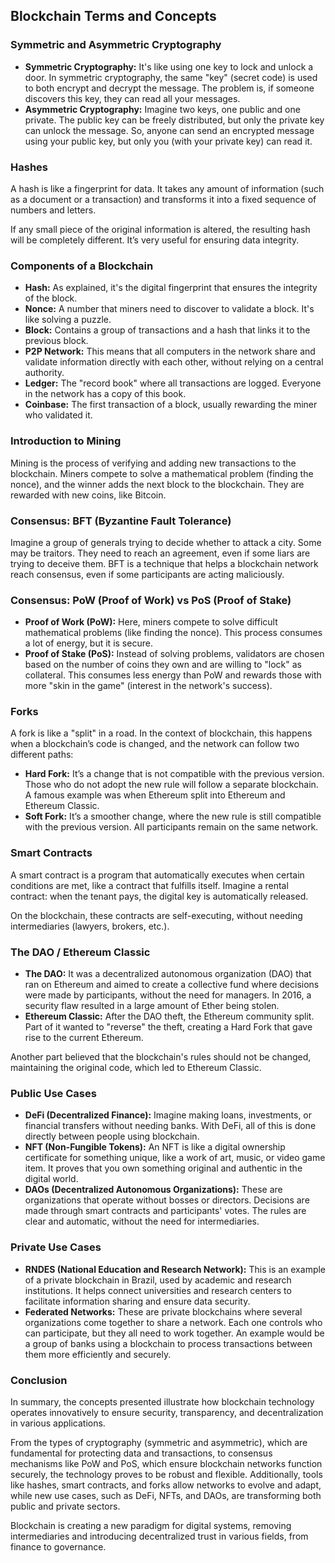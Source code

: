 ## Blockchain Terms and Concepts

<ResponsiveIframe
  src="https://drive.google.com/file/d/1WLYcLOkr1xO5h8bg3HwBVNQgqH3Qc97m/preview"
  title="Blockchain Terms and Concepts"
/>

### Symmetric and Asymmetric Cryptography

- **Symmetric Cryptography:** It's like using one key to lock and unlock a door. In symmetric cryptography, the same "key" (secret code) is used to both encrypt and decrypt the message. The problem is, if someone discovers this key, they can read all your messages.
- **Asymmetric Cryptography:** Imagine two keys, one public and one private. The public key can be freely distributed, but only the private key can unlock the message. So, anyone can send an encrypted message using your public key, but only you (with your private key) can read it.

### Hashes

A hash is like a fingerprint for data. It takes any amount of information (such as a document or a transaction) and transforms it into a fixed sequence of numbers and letters.

If any small piece of the original information is altered, the resulting hash will be completely different. It’s very useful for ensuring data integrity.

### Components of a Blockchain

- **Hash:** As explained, it's the digital fingerprint that ensures the integrity of the block.
- **Nonce:** A number that miners need to discover to validate a block. It's like solving a puzzle.
- **Block:** Contains a group of transactions and a hash that links it to the previous block.
- **P2P Network:** This means that all computers in the network share and validate information directly with each other, without relying on a central authority.
- **Ledger:** The "record book" where all transactions are logged. Everyone in the network has a copy of this book.
- **Coinbase:** The first transaction of a block, usually rewarding the miner who validated it.

### Introduction to Mining

Mining is the process of verifying and adding new transactions to the blockchain. Miners compete to solve a mathematical problem (finding the nonce), and the winner adds the next block to the blockchain. They are rewarded with new coins, like Bitcoin.

### Consensus: BFT (Byzantine Fault Tolerance)

Imagine a group of generals trying to decide whether to attack a city. Some may be traitors. They need to reach an agreement, even if some liars are trying to deceive them. BFT is a technique that helps a blockchain network reach consensus, even if some participants are acting maliciously.

### Consensus: PoW (Proof of Work) vs PoS (Proof of Stake)

- **Proof of Work (PoW):** Here, miners compete to solve difficult mathematical problems (like finding the nonce). This process consumes a lot of energy, but it is secure.
- **Proof of Stake (PoS):** Instead of solving problems, validators are chosen based on the number of coins they own and are willing to "lock" as collateral. This consumes less energy than PoW and rewards those with more "skin in the game" (interest in the network's success).

### Forks

A fork is like a "split" in a road. In the context of blockchain, this happens when a blockchain’s code is changed, and the network can follow two different paths:

- **Hard Fork:** It’s a change that is not compatible with the previous version. Those who do not adopt the new rule will follow a separate blockchain. A famous example was when Ethereum split into Ethereum and Ethereum Classic.
- **Soft Fork:** It’s a smoother change, where the new rule is still compatible with the previous version. All participants remain on the same network.

### Smart Contracts

A smart contract is a program that automatically executes when certain conditions are met, like a contract that fulfills itself. Imagine a rental contract: when the tenant pays, the digital key is automatically released.

On the blockchain, these contracts are self-executing, without needing intermediaries (lawyers, brokers, etc.).

### The DAO / Ethereum Classic

- **The DAO:** It was a decentralized autonomous organization (DAO) that ran on Ethereum and aimed to create a collective fund where decisions were made by participants, without the need for managers. In 2016, a security flaw resulted in a large amount of Ether being stolen.
- **Ethereum Classic:** After the DAO theft, the Ethereum community split. Part of it wanted to "reverse" the theft, creating a Hard Fork that gave rise to the current Ethereum.

Another part believed that the blockchain's rules should not be changed, maintaining the original code, which led to Ethereum Classic.

### Public Use Cases

- **DeFi (Decentralized Finance):** Imagine making loans, investments, or financial transfers without needing banks. With DeFi, all of this is done directly between people using blockchain.
- **NFT (Non-Fungible Tokens):** An NFT is like a digital ownership certificate for something unique, like a work of art, music, or video game item. It proves that you own something original and authentic in the digital world.
- **DAOs (Decentralized Autonomous Organizations):** These are organizations that operate without bosses or directors. Decisions are made through smart contracts and participants' votes. The rules are clear and automatic, without the need for intermediaries.

### Private Use Cases

- **RNDES (National Education and Research Network):** This is an example of a private blockchain in Brazil, used by academic and research institutions. It helps connect universities and research centers to facilitate information sharing and ensure data security.
- **Federated Networks:** These are private blockchains where several organizations come together to share a network. Each one controls who can participate, but they all need to work together. An example would be a group of banks using a blockchain to process transactions between them more efficiently and securely.

### Conclusion

In summary, the concepts presented illustrate how blockchain technology operates innovatively to ensure security, transparency, and decentralization in various applications.

From the types of cryptography (symmetric and asymmetric), which are fundamental for protecting data and transactions, to consensus mechanisms like PoW and PoS, which ensure blockchain networks function securely, the technology proves to be robust and flexible. Additionally, tools like hashes, smart contracts, and forks allow networks to evolve and adapt, while new use cases, such as DeFi, NFTs, and DAOs, are transforming both public and private sectors.

Blockchain is creating a new paradigm for digital systems, removing intermediaries and introducing decentralized trust in various fields, from finance to governance.
